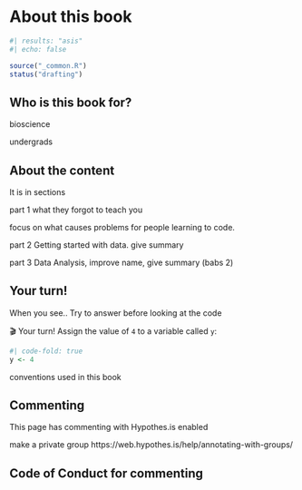 # About this book

```r
#| results: "asis"
#| echo: false

source("_common.R")
status("drafting")
```

## Who is this book for?

bioscience

undergrads

## About the content
It is in sections

part 1 what they forgot to teach you

focus on what causes problems for people learning to code.

part 2 Getting started with data. give summary

part 3 Data Analysis, improve name, give summary (babs 2)

## Your turn!
When you see.. Try to answer before looking at the code

🎬 Your turn! Assign the value of `4` to a variable called `y`:

```r
#| code-fold: true
y <- 4
```

conventions used in this book


## Commenting
This page has commenting with Hypothes.is enabled 

make a private group
https://web.hypothes.is/help/annotating-with-groups/

## Code of Conduct for commenting